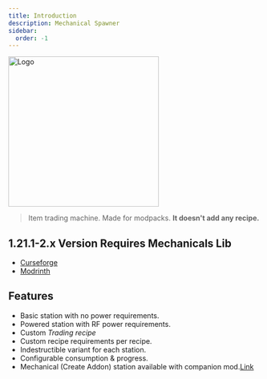 ```yaml
---
title: Introduction
description: Mechanical Spawner
sidebar:
  order: -1
---
```


<img width="300" height="300" src="/trading_station.logo.png" alt="Logo"/>

> Item trading machine.
> Made for modpacks. __It doesn't add any recipe.__

## 1.21.1-2.x Version Requires Mechanicals Lib
- [Curseforge](https://www.curseforge.com/minecraft/mc-mods/mechanicals-lib "Curseforge")
- [Modrinth](https://modrinth.com/mod/mechanicals-lib "Modrinth")

## Features
- Basic station with no power requirements.
- Powered station with RF power requirements.
- Custom *Trading recipe*
- Custom recipe requirements per recipe.
- Indestructible variant for each station.
- Configurable consumption & progress.
- Mechanical (Create Addon) station available with companion mod.[Link](https://modrinth.com/mod/mechanical-trading-station)

